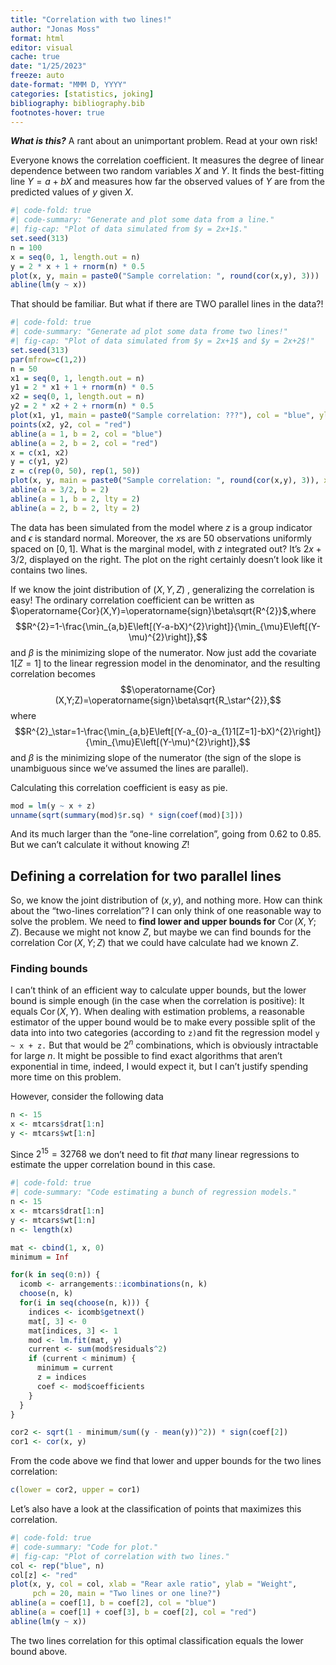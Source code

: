 ```yaml
---
title: "Correlation with two lines!"
author: "Jonas Moss"
format: html
editor: visual
cache: true
date: "1/25/2023"
freeze: auto
date-format: "MMM D, YYYY"
categories: [statistics, joking]
bibliography: bibliography.bib
footnotes-hover: true
---
```


***What is this?*** A rant about an unimportant problem. Read at your own risk!

Everyone knows the correlation coefficient. It measures the degree of linear dependence between two random variables $X$ and $Y$. It finds the best-fitting line $Y=a+bX$ and measures how far the observed values of $Y$ are from the predicted values of $y$ given $X$.

```r
#| code-fold: true
#| code-summary: "Generate and plot some data from a line."
#| fig-cap: "Plot of data simulated from $y = 2x+1$."
set.seed(313)
n = 100
x = seq(0, 1, length.out = n)
y = 2 * x + 1 + rnorm(n) * 0.5
plot(x, y, main = paste0("Sample correlation: ", round(cor(x,y), 3)))
abline(lm(y ~ x))
```

That should be familiar. But what if there are TWO parallel lines in the data?!

```r
#| code-fold: true
#| code-summary: "Generate ad plot some data frome two lines!"
#| fig-cap: "Plot of data simulated from $y = 2x+1$ and $y = 2x+2$!"
set.seed(313)
par(mfrow=c(1,2))
n = 50
x1 = seq(0, 1, length.out = n)
y1 = 2 * x1 + 1 + rnorm(n) * 0.5
x2 = seq(0, 1, length.out = n)
y2 = 2 * x2 + 2 + rnorm(n) * 0.5
plot(x1, y1, main = paste0("Sample correlation: ???"), col = "blue", ylim = c(0, 6), xlab = "x", ylab = "y")
points(x2, y2, col = "red")
abline(a = 1, b = 2, col = "blue")
abline(a = 2, b = 2, col = "red")
x = c(x1, x2)
y = c(y1, y2)
z = c(rep(0, 50), rep(1, 50))
plot(x, y, main = paste0("Sample correlation: ", round(cor(x,y), 3)), xlab = "x", ylab = "y", ylim = c(0, 6))
abline(a = 3/2, b = 2)
abline(a = 1, b = 2, lty = 2)
abline(a = 2, b = 2, lty = 2)
```

The data has been simulated from the model \begin{eqnarray*}
y\mid x,z=0 & \sim & 2x+1+\frac{1}{2}\epsilon,\\
y\mid x,z=1 & \sim & 2x+2+\frac{1}{2}\epsilon.
\end{eqnarray*} where $z$ is a group indicator and $\epsilon$ is standard normal. Moreover, the $x$s are $50$ observations uniformly spaced on $[0,1]$. What is the marginal model, with $z$ integrated out? It's $2x + 3/2$, displayed on the right. The plot on the right certainly doesn't look like it contains two lines.

If we know the joint distribution of $(X,Y,Z)$ , generalizing the correlation is easy! The ordinary correlation coefficient can be written as $\operatorname{Cor}(X,Y)=\operatorname{sign}\beta\sqrt{R^{2}}$,where $$R^{2}=1-\frac{\min_{a,b}E\left[(Y-a-bX)^{2}\right]}{\min_{\mu}E\left[(Y-\mu)^{2}\right]},$$ and $\beta$ is the minimizing slope of the numerator. Now just add the covariate $1[Z=1]$ to the linear regression model in the denominator, and the resulting correlation becomes $$\operatorname{Cor}(X,Y;Z)=\operatorname{sign}\beta\sqrt{R_\star^{2}},$$ where $$R^{2}_\star=1-\frac{\min_{a,b}E\left[(Y-a_{0}-a_{1}1[Z=1]-bX)^{2}\right]}{\min_{\mu}E\left[(Y-\mu)^{2}\right]},$$ and $\beta$ is the minimizing slope of the numerator (the sign of the slope is unambiguous since we've assumed the lines are parallel).

Calculating this correlation coefficient is easy as pie.

```r
mod = lm(y ~ x + z)
unname(sqrt(summary(mod)$r.sq) * sign(coef(mod)[3]))
```

And its much larger than the "one-line correlation", going from $0.62$ to $0.85$. But we can't calculate it without knowing $Z$!

## Defining a correlation for two parallel lines

So, we know the joint distribution of $(x,y)$, and nothing more. How can think about the "two-lines correlation"? I can only think of one reasonable way to solve the problem. We need to **find lower and upper bounds for** $\operatorname{Cor}(X,Y;Z)$. Because we might not know $Z$, but maybe we can find bounds for the correlation $\operatorname{Cor}(X,Y;Z)$ that we could have calculate had we known $Z$.

### Finding bounds

I can't think of an efficient way to calculate upper bounds, but the lower bound is simple enough (in the case when the correlation is positive): It equals $\operatorname{Cor}(X,Y)$. When dealing with estimation problems, a reasonable estimator of the upper bound would be to make every possible split of the data into into two categories (according to `z)`and fit the regression model `y ~ x + z.` But that would be $2^n$ combinations, which is obviously intractable for large $n$. It might be possible to find exact algorithms that aren't exponential in time, indeed, I would expect it, but I can't justify spending more time on this problem.

However, consider the following data

```r
n <- 15
x <- mtcars$drat[1:n]
y <- mtcars$wt[1:n]
```

Since $2^{15}= 32768$ we don't need to fit *that* many linear regressions to estimate the upper correlation bound in this case.

```r
#| code-fold: true
#| code-summary: "Code estimating a bunch of regression models."
n <- 15
x <- mtcars$drat[1:n]
y <- mtcars$wt[1:n]
n <- length(x)

mat <- cbind(1, x, 0)
minimum = Inf

for(k in seq(0:n)) {
  icomb <- arrangements::icombinations(n, k)
  choose(n, k)
  for(i in seq(choose(n, k))) {
    indices <- icomb$getnext()
    mat[, 3] <- 0
    mat[indices, 3] <- 1
    mod <- lm.fit(mat, y)
    current <- sum(mod$residuals^2)
    if (current < minimum) {
      minimum = current
      z = indices
      coef <- mod$coefficients
    }
  }  
}

cor2 <- sqrt(1 - minimum/sum((y - mean(y))^2)) * sign(coef[2])
cor1 <- cor(x, y)
```

From the code above we find that lower and upper bounds for the two lines correlation:

```r
c(lower = cor2, upper = cor1)
```

Let's also have a look at the classification of points that maximizes this correlation.

```r
#| code-fold: true
#| code-summary: "Code for plot."
#| fig-cap: "Plot of correlation with two lines."
col <- rep("blue", n)
col[z] <- "red"
plot(x, y, col = col, xlab = "Rear axle ratio", ylab = "Weight",
     pch = 20, main = "Two lines or one line?")
abline(a = coef[1], b = coef[2], col = "blue")
abline(a = coef[1] + coef[3], b = coef[2], col = "red")
abline(lm(y ~ x))
```

The two lines correlation for this optimal classification equals the lower bound above.
